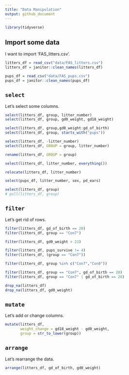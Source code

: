 ```yaml
---
title: "Data Manipulation"
output: github_document
---
```


```r
library(tidyverse)
```

## Import some data

I want to import 'FAS_litters.csv'.

```r
litters_df = read_csv("data/FAS_litters.csv")
litters_df = janitor::clean_names(litters_df)

pups_df = read_csv("data/FAS_pups.csv")
pups_df = janitor::clean_names(pups_df)
```

## `select`

Let's select some columns.

```r
select(litters_df, group, litter_number)
select(litters_df, group, gd0_weight, gd18_weight)

select(litters_df, group,gd0_weight:gd_of_birth)
select(litters_df, group, starts_with("pups"))

select(litters_df, -litter_number)
select(litters_df, GROUP = group, litter_number)

rename(litters_df, GROUP = group)

select(litters_df, litter_number, everything())

relocate(litters_df, litter_number)

select(pups_df, litter_number, sex, pd_ears)

select(litters_df, group)
# pull(litters_df, group)
```

## `filter`

Let's get rid of rows.

```r
filter(litters_df, gd_of_birth == 20)
filter(litters_df, group == "Con7")

filter(litters_df, gd0_weight > 23)

filter(litters_df, pups_survive != 4)
filter(litters_df, (group == "Con7"))

filter(litters_df, group %in% c("Con7","Con8"))

filter(litters_df, group == "Con7", gd_of_birth == 20)
filter(litters_df, group == "Con7" | gd_of_birth == 20)

drop_na(litters_df)
drop_na(litters_df, gd0_weight)
```

## `mutate`

Let's add or change columns.

```r
mutate(litters_df,
       weight_change = gd18_weight - gd0_weight,
       group = str_to_lower(group))
```

## `arrange`

Let's rearrange the data.
```r
arrange(litters_df, gd_of_birth, gd0_weight)
```


